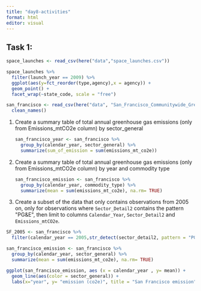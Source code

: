 ```yaml
---
title: "day8-activities"
format: html
editor: visual
---
```


## Task 1: 

```r
space_launches <- read_csv(here("data","space_launches.csv"))
```

```r
space_launches %>%
  filter(launch_year == 2009) %>% 
  ggplot(aes(y=fct_reorder(type,agency),x = agency)) +
  geom_point() +
  facet_wrap(~state_code, scale = "free") 
```

```r
san_francisco <- read_csv(here("data", "San_Francisco_Communitywide_Greenhouse_Gas_Inventory.csv")) %>%
  clean_names()
```

1.  Create a summary table of total annual greenhouse gas emissions (only from Emissions_mtCO2e column) by sector_general

    ```r
    san_francisco_year <- san_francisco %>%
      group_by(calendar_year, sector_general) %>%
      summarize(sum_of_emission = sum(emissions_mt_co2e))
    ```

2.  Create a summary table of total annual greenhouse gas emissions (only from Emissions_mtCO2e column) by year and commodity type

    ```r
    san_francisco_emission <- san_francisco %>% 
      group_by(calendar_year, commodity_type) %>% 
      summarize(mean = sum(emissions_mt_co2e), na.rm= TRUE)
    ```

3.  Create a subset of the data that only contains observations from 2005 on, only for observations where `Sector_Detail2` contains the pattern \"PG&E\", then limit to columns `Calendar_Year`, `Sector_Detail2` and `Emissions_mtCO2e`.

```r
SF_2005 <- san_francisco %>% 
  filter(calendar_year == 2005,str_detect(sector_detail2, pattern = "PG&E"))
```

```r
san_francisco_emission <- san_francisco %>% 
  group_by(calendar_year, sector_general) %>% 
  summarize(mean = sum(emissions_mt_co2e), na.rm= TRUE)

ggplot(san_francisco_emission, aes (x = calendar_year , y= mean)) +
  geom_line(aes(color = sector_general)) +
  labs(x="year", y= "emission (co2e)", title = "San Francisco emission")
```
